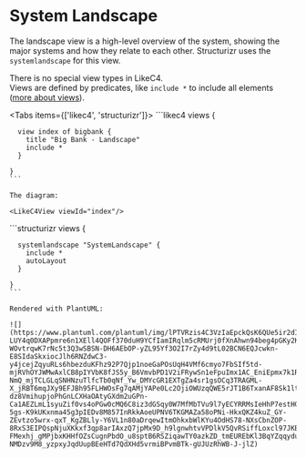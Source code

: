 
# System Landscape

The landscape view is a high-level overview of the system, showing the major systems and how they relate to each other.
Structurizr uses the `systemlandscape` for this view.

There is no special view types in LikeC4.  
Views are defined by predicates, like `include *` to include all elements ([more about views](/docs/dsl/views/)).

<Tabs items={['likec4', 'structurizr']}>
  <Tab>
    ```likec4
    views {

      view index of bigbank {
        title "Big Bank - Landscape"
        include *
      }

    }
    ```

    The diagram:

    <LikeC4View viewId="index"/>

  </Tab>
  <Tab>
    ```structurizr
    views {

      systemlandscape "SystemLandscape" {
        include *
        autoLayout
      }

    }
    ```

    Rendered with PlantUML:

    ![](https://www.plantuml.com/plantuml/img/lPTVRzis4C3VzIaEpckQsK6QUe5ir2dIOS223dEsFYHzeAcJJPWYDHvT9olwtNUa9LlnfCpjiiX0uf2ykz_zfVAMl71-LUY4q0DXAPpmre6n1XEll4QOFf370duH9YCfIamIRqlm5cRMUrj0fXnAhwn94beg4pGKy2K14CxPzNjh_5JzXJ3eyrA6kLXfVuFtVgBLt1HeF4Z-WOvtrqwK7rNc5t3Q3wSBSN-DH6AEbOP-yZL95Yf3O2I7rZy4d9tL02BCN6EQJcwkn-E8SIdaSkxiocJlh6RNZdwC3-y4jcejZqyuRLs6hbezduKFhz92P7Qjp1noeGaPOsUqH4VMf6cmyo7FbSIf5td-mjRVhOYJWMwAxlCB8pIYVbK8fJS5y_B6VmvbPD1V2iFRywSn1eFpuImx1AC_EniEpmx7k1RAvBo61t7yJ-NmQ_mjTCLGLqSNHNzuTlfcTb0qNf_Yw_DMYcGR1EXTgZa4sr1gsOCq3TRAGML-X_jRBT6mqJXy9EFJBh95FLHWOsFg7qAMjYAPe0Lc2OjiOWUzqQWE5rJT1B6TxanAF8Sk1ltnxIQ-dz8VmihupjoPhGnLCXHaOAtyGXdm2uGPn-Ca1AEZLmL1syuZif0vs4oPGw0cMQ6C8iz3dGSqy0W7MfMbTVu9l7yECYRRMsIeHhP7estHGrLnrRNHn9lQtA-5gs-K9kUKxnma45g3pIEDv8M857InRkkAoeUPNV6TKGMAZa58oPNi-HkxQKZ4kuZ_GY-ZEvtzo5wrx-qxT_KgZBLly-Y6VL1n80aDrqewItmOhkxbWlKYu4OdHS78-NXsCbnZOP-8RxS3EIPQspNjuXKkxf3qp8arIAxzQ7jpMx9D_h9lgnwhtvVPDlkV5QvRSiffLoxcl97JKBA5M2AKuY6yBL3axHhrx47hLfXEkoQgX-FMexhj_gMPjbxKHHfOZsCugnPbdO_u8sptB6RSZiqawTY0azkZD_tmEUREbKl3BqYZqqydutR7uG9wgGnJyg8I6__1qQUQa76rC18RaQPjg655hAYNj6lk16blgXQIdz3lG9hra3jRF2DGev5QAAR8BxPrFrO6cXATQhiozBI9q06zRyzksytGOcb2Iu8_LqXn2B8fBkd79pOLFXpVtg36Si7l-NMDzv9M8_yzpxyJqdUupBEeHTd7QdXHd5vrmiBPvmBTk-gUJUzRhWB-J-jlZ)
  </Tab>
</Tabs>
